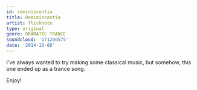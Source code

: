 ```yaml
---
id: reminiscentia
title: Reminiscentia
artist: flicknote
type: original
genre: DRAMATIC TRANCE
soundcloud: '171200575'
date: '2014-10-08'
---
```


I've always wanted to try making some classical music, but somehow, this one ended up as a trance song.

Enjoy!
